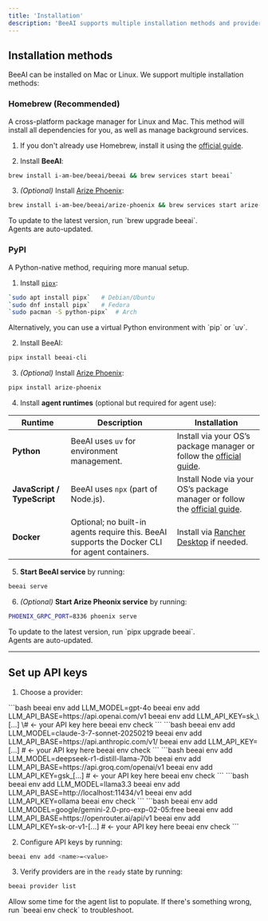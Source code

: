 ```yaml
---
title: 'Installation'
description: 'BeeAI supports multiple installation methods and providers'
---
```


## Installation methods

BeeAI can be installed on Mac or Linux. We support multiple installation methods:

### Homebrew (Recommended)

A cross-platform package manager for Linux and Mac. This method will install all dependencies for you, as well as manage background services.

1. If you don't already use Homebrew, install it using the [official guide](https://brew.sh/).

2. Install **BeeAI**:
```bash
brew install i-am-bee/beeai/beeai && brew services start beeai`
```

3. _(Optional)_ Install [Arize Phoenix](https://phoenix.arize.com/):
```bash
brew install i-am-bee/beeai/arize-phoenix && brew services start arize-phoenix`
```

<Tip>  
    To update to the latest version, run `brew upgrade beeai`.<br/> 
    Agents are auto-updated.  
</Tip>  

### PyPI

A Python-native method, requiring more manual setup.

1. Install [`pipx`](https://github.com/pypa/pipx):
```bash
`sudo apt install pipx`   # Debian/Ubuntu
`sudo dnf install pipx`   # Fedora
`sudo pacman -S python-pipx`  # Arch
```

<Tip>
    Alternatively, you can use a virtual Python environment with `pip` or `uv`.
</Tip>

2. Install BeeAI:

```bash
pipx install beeai-cli
```

3. _(Optional)_ Install [Arize Phoenix](https://phoenix.arize.com/):

```bash
pipx install arize-phoenix
```

4. Install **agent runtimes** (optional but required for agent use):

| **Runtime**               | **Description**                                                                                  | **Installation**                                                                                   |
|---------------------------|--------------------------------------------------------------------------------------------------|----------------------------------------------------------------------------------------------------|
| **Python**                | BeeAI uses `uv` for environment management.                                                      | Install via your OS’s package manager or follow the [official guide](https://docs.astral.sh/uv/getting-started/installation/). |
| **JavaScript / TypeScript** | BeeAI uses `npx` (part of Node.js).                                                              | Install Node via your OS’s package manager or follow the [official guide](https://nodejs.org/en/download). |
| **Docker**                | Optional; no built-in agents require this. BeeAI supports the Docker CLI for agent containers.   | Install via [Rancher Desktop](https://rancherdesktop.io/) if needed.                             |

5. **Start BeeAI service** by running:
```bash
beeai serve
```

6. _(Optional)_ **Start Arize Pheonix service** by running:
```bash
PHOENIX_GRPC_PORT=8336 phoenix serve
```

<Tip>  
    To update to the latest version, run `pipx upgrade beeai`.<br/> 
    Agents are auto-updated.  
</Tip>  

---

## Set up API keys

1. Choose a provider: 

<AccordionGroup>
    <Accordion title="OpenAI">
    ```bash
    beeai env add LLM_MODEL=gpt-4o
    beeai env add LLM_API_BASE=https://api.openai.com/v1
    beeai env add LLM_API_KEY=sk_\[...] \# <- your API key here
    beeai env check 
    ```
    </Accordion>

  <Accordion title="Anthropic">
    ```bash
    beeai env add LLM_MODEL=claude-3-7-sonnet-20250219
    beeai env add LLM_API_BASE=https://api.anthropic.com/v1/
    beeai env add LLM_API_KEY=[...] # <- your API key here
    beeai env check
    ```
  </Accordion>

  <Accordion title="Groq">
    ```bash
    beeai env add LLM_MODEL=deepseek-r1-distill-llama-70b
    beeai env add LLM_API_BASE=https://api.groq.com/openai/v1
    beeai env add LLM_API_KEY=gsk_[...] # <- your API key here
    beeai env check
    ```
  </Accordion>

  <Accordion title="Ollama">
    ```bash
    beeai env add LLM_MODEL=llama3.3
    beeai env add LLM_API_BASE=http://localhost:11434/v1
    beeai env add LLM_API_KEY=ollama
    beeai env check
    ```
  </Accordion>

  <Accordion title="OpenRouter">
    ```bash
    beeai env add LLM_MODEL=google/gemini-2.0-pro-exp-02-05:free
    beeai env add LLM_API_BASE=https://openrouter.ai/api/v1
    beeai env add LLM_API_KEY=sk-or-v1-[...] # <- your API key here
    beeai env check
    ```
  </Accordion>
</AccordionGroup>

2. Configure API keys by running:
```bash
beeai env add <name>=<value>
```

3. Verify providers are in the `ready` state by running:
```bash
beeai provider list
```

<Note>
    Allow some time for the agent list to populate.
</Note>

<Tip>
If there's something wrong, run `beeai env check` to troubleshoot.
</Tip>